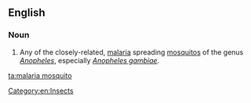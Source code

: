 ==English==

===Noun===
{{wikipedia|Anopheles gambiae|Malaria mosquito}}
{{en-noun|sg=[[malaria]] [[mosquito]]}}

# Any of the closely-related, [[malaria]] spreading [[mosquito]]s of the genus ''[[Anopheles]]'', especially ''[[Anopheles gambiae]]''.

[[Category:en:Insects]]

[[ta:malaria mosquito]]